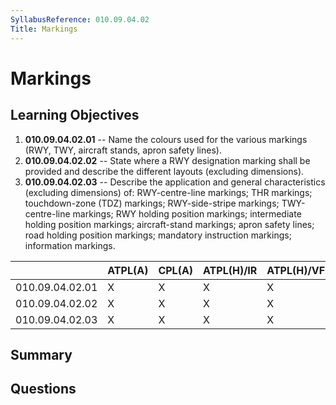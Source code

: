 ```yaml
---
SyllabusReference: 010.09.04.02
Title: Markings
---
```


# Markings

## Learning Objectives

1.  **010.09.04.02.01** -- Name the colours used for the various markings (RWY,
    TWY, aircraft stands, apron safety lines).
2.  **010.09.04.02.02** -- State where a RWY designation marking shall be
    provided and describe the different layouts (excluding dimensions).
3.  **010.09.04.02.03** -- Describe the application and general characteristics
    (excluding dimensions) of: RWY-centre-line markings; THR markings;
    touchdown-zone (TDZ) markings; RWY-side-stripe markings; TWY-centre-line
    markings; RWY holding position markings; intermediate holding position
    markings; aircraft-stand markings; apron safety lines; road holding position
    markings; mandatory instruction markings; information markings.

|                 | ATPL(A) | CPL(A) | ATPL(H)/IR | ATPL(H)/VFR | CPL(H) | IR | CBIR(A) |
| --------------- | ------- | ------ | ---------- | ----------- | ------ | -- | ------- |
| 010.09.04.02.01 | X       | X      | X          | X           | X      | X  | X       |
| 010.09.04.02.02 | X       | X      | X          | X           | X      | X  | X       |
| 010.09.04.02.03 | X       | X      | X          | X           | X      | X  | X       |

## Summary

## Questions
